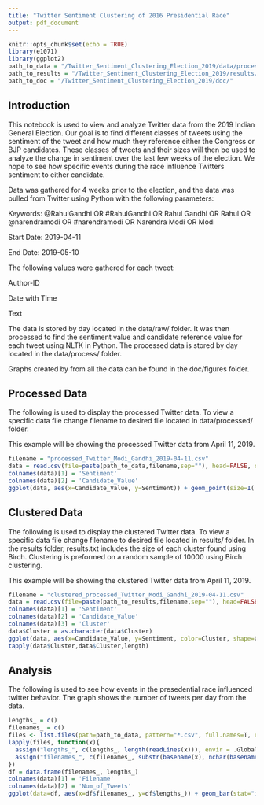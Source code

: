 ```yaml
---
title: "Twitter Sentiment Clustering of 2016 Presidential Race"
output: pdf_document
---
```


```r
knitr::opts_chunk$set(echo = TRUE)
library(e1071)
library(ggplot2)
path_to_data = "/Twitter_Sentiment_Clustering_Election_2019/data/processed/"
path_to_results = "/Twitter_Sentiment_Clustering_Election_2019/results/"
path_to_doc = "/Twitter_Sentiment_Clustering_Election_2019/doc/"
```

## Introduction
This notebook is used to view and analyze Twitter data from the 2019 Indian General Election. Our goal is to find different classes of tweets using the sentiment of the tweet and how much they reference either the Congress or BJP candidates. These classes of tweets and their sizes will then be used to analyze the change in sentiment over the last few weeks of the election. We hope to see how specific events during the race influence Twitters sentiment to either candidate.

Data was gathered for 4 weeks prior to the election, and the data was pulled from Twitter using Python with the following parameters:

Keywords: @RahulGandhi OR #RahulGandhi OR Rahul Gandhi OR Rahul OR @narendramodi OR #narendramodi OR Narendra Modi OR Modi

Start Date: 2019-04-11

End Date: 2019-05-10

The following values were gathered for each tweet:

Author-ID

Date with Time

Text

The data is stored by day located in the data/raw/ folder. It was then processed to find the sentiment value and candidate reference value for each tweet using NLTK in Python. The processed data is stored by day located in the data/process/ folder.

Graphs created by from all the data can be found in the doc/figures folder.

## Processed Data
The following is used to display the processed Twitter data. To view a specific data file change filename to desired file located in data/processed/ folder.

This example will be showing the processed Twitter data from April 11, 2019.

```r
filename = "processed_Twitter_Modi_Gandhi_2019-04-11.csv"
data = read.csv(file=paste(path_to_data,filename,sep=""), head=FALSE, sep=",")
colnames(data)[1] = 'Sentiment'
colnames(data)[2] = 'Candidate_Value'
ggplot(data, aes(x=Candidate_Value, y=Sentiment)) + geom_point(size=I(.3)) + labs(title=basename(x), x ="Candidate_Value", y = "Sentiment") + coord_cartesian(xlim = c(-1,1),ylim = c(-1,1))

```

## Clustered Data
The following is used to display the clustered Twitter data. To view a specific data file change filename to desired file located in results/ folder. In the results folder, results.txt includes the size of each cluster found using Birch. Clustering is preformed on a random sample of 10000 using Birch clustering.

This example will be showing the clustered Twitter data from April 11, 2019.

```r
filename = "clustered_processed_Twitter_Modi_Gandhi_2019-04-11.csv"
data = read.csv(file=paste(path_to_results,filename,sep=""), head=FALSE, sep=",")
colnames(data)[1] = 'Sentiment'
colnames(data)[2] = 'Candidate_Value'
colnames(data)[3] = 'Cluster'
data$Cluster = as.character(data$Cluster)
ggplot(data, aes(x=Candidate_Value, y=Sentiment, color=Cluster, shape=Cluster)) + geom_point(size=I(.75)) + scale_fill_hue(l=40) + scale_shape_manual(values=1:20) + labs(title=basename(x), x ="Candidate_Value", y = "Sentiment") + coord_cartesian(xlim = c(-1,1),ylim = c(-1,1))
tapply(data$Cluster,data$Cluster,length)
```

## Analysis
The following is used to see how events in the presedential race influenced twitter behavior.
The graph shows the number of tweets per day from the data.

```r
lengths_ = c()
filenames_ = c()
files <- list.files(path=path_to_data, pattern="*.csv", full.names=T, recursive=FALSE)
lapply(files, function(x){
  assign("lengths_", c(lengths_, length(readLines(x))), envir = .GlobalEnv)
  assign("filenames_", c(filenames_, substr(basename(x), nchar(basename(x)) - 13, nchar(basename(x)) - 4)), envir = .GlobalEnv)
})
df = data.frame(filenames_, lengths_)
colnames(data)[1] = 'Filename'
colnames(data)[2] = 'Num_of_Tweets'
ggplot(data=df, aes(x=df$filenames_, y=df$lengths_)) + geom_bar(stat="identity") + labs(title="Tweets Per Day, 04/11/19 - 05/10/19", x="Dates", y="Number of Tweets")+ theme(axis.text.x = element_text(angle = 90, hjust = 1))

```

